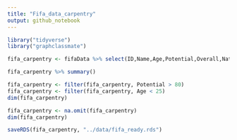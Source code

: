 ```yaml
---
title: "Fifa_data_carpentry"
output: github_notebook
---
```

```r
library("tidyverse")
library("graphclassmate")
```

```r
fifa_carpentry <- fifaData %>% select(ID,Name,Age,Potential,Overall,Nationality,Position,Work.Rate)
```

```r
fifa_carpentry %>% summary()
```

```r
fifa_carpentry <- filter(fifa_carpentry, Potential > 80)
fifa_carpentry <- filter(fifa_carpentry, Age < 25)
dim(fifa_carpentry)
```

```r
fifa_carpentry <- na.omit(fifa_carpentry)
dim(fifa_carpentry)
```

```r
saveRDS(fifa_carpentry, "../data/fifa_ready.rds")
```

